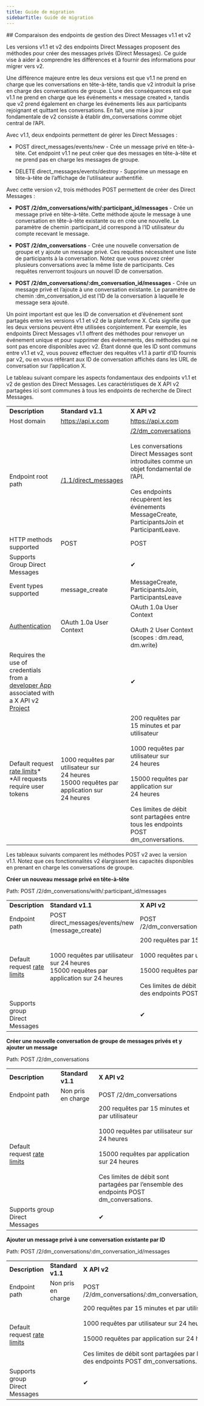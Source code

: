 ```yaml
---
title: Guide de migration
sidebarTitle: Guide de migration
---
```



<div id="comparing-v11-and-v2-manage-direct-message-endpoints">
  ## Comparaison des endpoints de gestion des Direct Messages v1.1 et v2
</div>

Les versions v1.1 et v2 des endpoints Direct Messages proposent des méthodes pour créer des messages privés (Direct Messages). Ce guide vise à aider à comprendre les différences et à fournir des informations pour migrer vers v2.

Une différence majeure entre les deux versions est que v1.1 ne prend en charge que les conversations en tête-à-tête, tandis que v2 introduit la prise en charge des conversations de groupe. L’une des conséquences est que v1.1 ne prend en charge que les événements « message created », tandis que v2 prend également en charge les événements liés aux participants rejoignant et quittant les conversations. En fait, une mise à jour fondamentale de v2 consiste à établir dm_conversations comme objet central de l’API.

Avec v1.1, deux endpoints permettent de gérer les Direct Messages :

* POST direct_messages/events/new - Crée un message privé en tête-à-tête. Cet endpoint v1.1 ne peut créer que des messages en tête-à-tête et ne prend pas en charge les messages de groupe.

* DELETE direct_messages/events/destroy - Supprime un message en tête-à-tête de l’affichage de l’utilisateur authentifié.

Avec cette version v2, trois méthodes POST permettent de créer des Direct Messages :

* **POST /2/dm_conversations/with/:participant_id/messages** - Crée un message privé en tête-à-tête. Cette méthode ajoute le message à une conversation en tête-à-tête existante ou en crée une nouvelle. Le paramètre de chemin :participant_id correspond à l’ID utilisateur du compte recevant le message.

* **POST /2/dm_conversations** - Crée une nouvelle conversation de groupe et y ajoute un message privé. Ces requêtes nécessitent une liste de participants à la conversation. Notez que vous pouvez créer plusieurs conversations avec la même liste de participants. Ces requêtes renverront toujours un nouvel ID de conversation.

* **POST /2/dm_conversations/:dm_conversation_id/messages** - Crée un message privé et l’ajoute à une conversation existante. Le paramètre de chemin :dm_conversation_id est l’ID de la conversation à laquelle le message sera ajouté.

Un point important est que les ID de conversation et d’événement sont partagés entre les versions v1.1 et v2 de la plateforme X. Cela signifie que les deux versions peuvent être utilisées conjointement. Par exemple, les endpoints Direct Messages v1.1 offrent des méthodes pour renvoyer un événement unique et pour supprimer des événements, des méthodes qui ne sont pas encore disponibles avec v2. Étant donné que les ID sont communs entre v1.1 et v2, vous pouvez effectuer des requêtes v1.1 à partir d’ID fournis par v2, ou en vous référant aux ID de conversation affichés dans les URL de conversation sur l’application X.

Le tableau suivant compare les aspects fondamentaux des endpoints v1.1 et v2 de gestion des Direct Messages. Les caractéristiques de X API v2 partagées ici sont communes à tous les endpoints de recherche de Direct Messages.

|     |     |     |
| :--- | :--- | :--- |
| **Description** | **Standard v1.1** | **X API v2** |
| Host domain | https://api.x.com | https://api.x.com |
| Endpoint root path | [/1.1/direct_messages](https://api.x.com/1.1/direct_messages) | [/2/dm_conversations](https://api.x.com/2/users/:id/dm_conversations)<br /><br />Les conversations Direct Messages sont introduites comme un objet fondamental de l’API.  <br /><br />Ces endpoints récupèrent les événements MessageCreate, ParticipantsJoin et ParticipantLeave. |
| HTTP methods supported | POST | POST |
| Supports Group Direct Messages |     | ✔   |
| Event types supported | message_create | MessageCreate, ParticipantsJoin, ParticipantsLeave |
| [Authentication](/fr/resources/fundamentals/authentication) | OAuth 1.0a User Context | OAuth 1.0a User Context<br /><br />OAuth 2 User Context (scopes : dm.read, dm.write) |
| Requires the use of credentials from a [developer App](/fr/resources/fundamentals/authentication) associated with a X API v2 [Project](/fr/resources/fundamentals/projects) |     | ✔   |
| Default request [rate limits](/fr/x-api/fundamentals/rate-limits)*  <br />*All requests require user tokens | 1000 requêtes par utilisateur sur 24 heures  <br />15000 requêtes par application sur 24 heures | 200 requêtes par 15 minutes et par utilisateur<br /><br />1000 requêtes par utilisateur sur 24 heures<br /><br />15000 requêtes par application sur 24 heures<br /><br />Ces limites de débit sont partagées entre tous les endpoints POST dm_conversations. |

Les tableaux suivants comparent les méthodes POST v2 avec la version v1.1. Notez que ces fonctionnalités v2 élargissent les capacités disponibles en prenant en charge les conversations de groupe.

**Créer un nouveau message privé en tête-à-tête**

Path: POST /2/dm_conversations/with/:participant_id/messages

|     |     |     |
| :--- | :--- | :--- |
| **Description** | **Standard v1.1** | **X API v2** |
| Endpoint path | POST direct_messages/events/new (message_create) | POST /2/dm_conversations/with/:participant_id/messages |
| Default request [rate limits](/fr/x-api/fundamentals/rate-limits) | 1000 requêtes par utilisateur sur 24 heures  <br />15000 requêtes par application sur 24 heures | 200 requêtes par 15 minutes et par utilisateur<br /><br />1000 requêtes par utilisateur sur 24 heures<br /><br />15000 requêtes par application sur 24 heures<br /><br />Ces limites de débit sont partagées par l’ensemble des endpoints POST dm_conversations. |
| Supports group Direct Messages |     | ✔   |

**Créer une nouvelle conversation de groupe de messages privés et y ajouter un message**

Path: POST /2/dm_conversations

|     |     |     |
| :--- | :--- | :--- |
| **Description** | **Standard v1.1** | **X API v2** |
| Endpoint path | Non pris en charge | POST /2/dm_conversations |
| Default request [rate limits](/fr/x-api/fundamentals/rate-limits) |     | 200 requêtes par 15 minutes et par utilisateur<br /><br />1000 requêtes par utilisateur sur 24 heures<br /><br />15000 requêtes par application sur 24 heures<br /><br />Ces limites de débit sont partagées par l’ensemble des endpoints POST dm_conversations. |
| Supports group Direct Messages |     | ✔   |

**Ajouter un message privé à une conversation existante par ID**

Path: POST /2/dm_conversations/:dm_conversation_id/messages

|     |     |     |
| :--- | :--- | :--- |
| **Description** | **Standard v1.1** | **X API v2** |
| Endpoint path | Non pris en charge | POST /2/dm_conversations/:dm_conversation_id/messages |
| Default request [rate limits](/fr/x-api/fundamentals/rate-limits) |     | 200 requêtes par 15 minutes et par utilisateur<br /><br />1000 requêtes par utilisateur sur 24 heures<br /><br />15000 requêtes par application sur 24 heures<br /><br />Ces limites de débit sont partagées par l’ensemble des endpoints POST dm_conversations. |
| Supports group Direct Messages |     | ✔   |